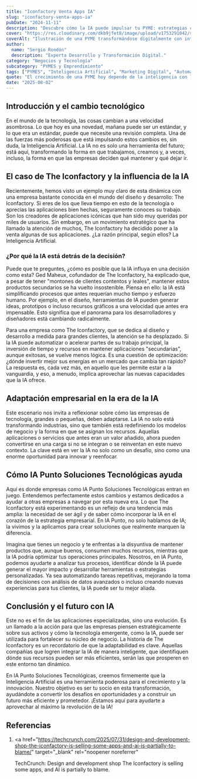 ```yaml
---
title: "Iconfactory Venta Apps IA"
slug: "iconfactory-venta-apps-ia"
pubDate: "2024-11-11"
description: "Descubre cómo la IA puede impulsar tu PYME: estrategias concretas de marketing, automatización y datos para aumentar ventas."
cover: "https://res.cloudinary.com/dkb9jfet8/image/upload/v1753291042/small-business_kk56r6.jpg"
coverAlt: "Ilustración de una PYME transformándose digitalmente con inteligencia artificial."
author:
  name: "Sergio Rondón"
  description: "Experta Desarrollo y Transformación Digital."
category: "Negocios y Tecnología"
subcategory: "PYMES y Emprendimiento"
tags: ["PYMES", "Inteligencia Artificial", "Marketing Digital", "Automatización", "Ventas"]
quote: "El crecimiento de una PYME hoy depende de la inteligencia con la que se aplican datos, IA y estrategia. — Sergio Rondón"
date: "2025-08-02"
---
```




<h2 id="introduccion-y-el-cambio-tecnologico">
  Introducción y el cambio tecnológico
</h2>

En el mundo de la tecnología, las cosas cambian a una velocidad asombrosa. Lo que hoy es una novedad, mañana puede ser un estándar, y lo que era un estándar, puede que necesite una revisión completa. Una de las fuerzas más poderosas que está impulsando estos cambios es, sin duda, la Inteligencia Artificial. La IA no es solo una herramienta del futuro; está aquí, transformando la forma en que trabajamos, creamos y, a veces, incluso, la forma en que las empresas deciden qué mantener y qué dejar ir.

<h2 id="el-caso-de-the-iconfactory-y-la-influencia-de-la-ia">
  El caso de The Iconfactory y la influencia de la IA
</h2>

Recientemente, hemos visto un ejemplo muy claro de esta dinámica con una empresa bastante conocida en el mundo del diseño y desarrollo: The Iconfactory. Si eres de los que lleva tiempo en esto de la tecnología o aprecias las aplicaciones bien hechas, seguramente conoces su trabajo. Son los creadores de aplicaciones icónicas que han sido muy queridas por miles de usuarios. Sin embargo, en un movimiento estratégico que ha llamado la atención de muchos, The Iconfactory ha decidido poner a la venta algunas de sus aplicaciones. ¿La razón principal, según ellos? La Inteligencia Artificial.

<h3 id="por-que-la-ia-esta-detras-de-la-decision">
  ¿Por qué la IA está detrás de la decisión?
</h3>

Puede que te preguntes, ¿cómo es posible que la IA influya en una decisión como esta? Ged Maheux, cofundador de The Iconfactory, ha explicado que, a pesar de tener "montones de clientes contentos y leales", mantener estos productos secundarios se ha vuelto insostenible. Piensa en ello: la IA está simplificando procesos que antes requerían mucho tiempo y esfuerzo humano. Por ejemplo, en el diseño, herramientas de IA pueden generar ideas, prototipos o incluso recursos gráficos a una velocidad que antes era impensable. Esto significa que el panorama para los desarrolladores y diseñadores está cambiando radicalmente.

Para una empresa como The Iconfactory, que se dedica al diseño y desarrollo a medida para grandes clientes, la atención se ha desplazado. Si la IA puede automatizar o acelerar partes de su trabajo principal, la inversión de tiempo y recursos en mantener aplicaciones "secundarias", aunque exitosas, se vuelve menos lógica. Es una cuestión de optimización: ¿dónde invertir mejor sus energías en un mercado que cambia tan rápido? La respuesta es, cada vez más, en aquello que les permite estar a la vanguardia, y eso, a menudo, implica aprovechar las nuevas capacidades que la IA ofrece.

<h2 id="adaptacion-empresarial-en-la-era-de-la-ia">
  Adaptación empresarial en la era de la IA
</h2>

Este escenario nos invita a reflexionar sobre cómo las empresas de tecnología, grandes o pequeñas, deben adaptarse. La IA no solo está transformando industrias, sino que también está redefiniendo los modelos de negocio y la forma en que se asignan los recursos. Aquellas aplicaciones o servicios que antes eran un valor añadido, ahora pueden convertirse en una carga si no se integran o se reinventan en este nuevo contexto. La clave está en ver la IA no solo como un desafío, sino como una enorme oportunidad para innovar y reenfocar.

<h2 id="como-ia-punto-soluciones-tecnologicas-ayuda">
  Cómo IA Punto Soluciones Tecnológicas ayuda
</h2>

Aquí es donde empresas como IA Punto Soluciones Tecnológicas entran en juego. Entendemos perfectamente estos cambios y estamos dedicados a ayudar a otras empresas a navegar por esta nueva era. Lo que The Iconfactory está experimentando es un reflejo de una tendencia más amplia: la necesidad de ser ágil y de saber cómo incorporar la IA en el corazón de la estrategia empresarial. En IA Punto, no solo hablamos de IA; la vivimos y la aplicamos para crear soluciones que realmente marquen la diferencia.

Imagina que tienes un negocio y te enfrentas a la disyuntiva de mantener productos que, aunque buenos, consumen muchos recursos, mientras que la IA podría optimizar tus operaciones principales. Nosotros, en IA Punto, podemos ayudarte a analizar tus procesos, identificar dónde la IA puede generar el mayor impacto y desarrollar herramientas o estrategias personalizadas. Ya sea automatizando tareas repetitivas, mejorando la toma de decisiones con análisis de datos avanzados o incluso creando nuevas experiencias para tus clientes, la IA puede ser tu mejor aliada.

<h2 id="conclusion-y-el-futuro-con-ia">Conclusión y el futuro con IA</h2>

Este no es el fin de las aplicaciones especializadas, sino una evolución. Es un llamado a la acción para que las empresas piensen estratégicamente sobre sus activos y cómo la tecnología emergente, como la IA, puede ser utilizada para fortalecer su núcleo de negocio. La historia de The Iconfactory es un recordatorio de que la adaptabilidad es clave. Aquellas compañías que logren integrar la IA de manera inteligente, que identifiquen dónde sus recursos pueden ser más eficientes, serán las que prosperen en este entorno tan dinámico.

En IA Punto Soluciones Tecnológicas, creemos firmemente que la Inteligencia Artificial es una herramienta poderosa para el crecimiento y la innovación. Nuestro objetivo es ser tu socio en esta transformación, ayudándote a convertir los desafíos en oportunidades y a construir un futuro más eficiente y prometedor. ¡Estamos aquí para ayudarte a aprovechar al máximo la revolución de la IA!

<h2 id="referencias">Referencias</h2>

1.  <a
      href="https://techcrunch.com/2025/07/31/design-and-development-shop-the-iconfactory-is-selling-some-apps-and-ai-is-partially-to-blame/"
      target="_blank"
      rel="noopener noreferrer"
    >
      TechCrunch: Design and development shop The Iconfactory is selling some
      apps, and AI is partially to blame.
    </a>
